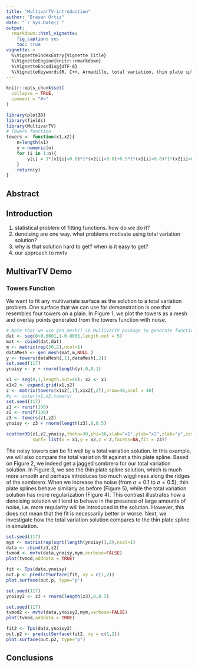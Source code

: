 ```yaml
---
title: "MultivarTV-introduction"
author: "Brayan Ortiz"
date: "`r Sys.Date()`"
output: 
  rmarkdown::html_vignette:
    fig_caption: yes
    toc: true
vignette: >
  %\VignetteIndexEntry{Vignette Title}
  %\VignetteEngine{knitr::rmarkdown}
  %\VignetteEncoding{UTF-8}
  %\VignetteKeywords{R, C++, Armadillo, total variation, thin plate splines, denoising, piece-wise constant signals, signal processing}
---
```


```r
knitr::opts_chunk$set(
  collapse = TRUE,
  comment = "#>"
)
```


```r
library(plot3D)
library(fields)
library(MultivarTV)
# Towers function
towers <- function(x1,x2){
	n=length(x1)
	y = numeric(n)
	for (i in 1:n){ 
		y[i] = 1*(x1[i]>0.8)*1*(x2[i]>0.8)+0.5*1*(x1[i]>0.8)*1*(x2[i]<0.2)+1*1*(x1[i]<0.2)*1*(x2[i]<0.2)+0.5*1*(x1[i]<0.2)*1*(x2[i]>0.8)
	}
	return(y)
}
```

## Abstract


## Introduction

1. statistical problem of fitting functions. how do we do it? 
2. denoising are one way. what problems motivate using total variation solution?
3. why is that solution hard to get? when is it easy to get?
4. our approach to mvtv

## MultivarTV Demo

### Towers Function

We want to fit any multivariate surface as the solution to a total variation problem. One surface that we can use for demonstration is one that resembles four towers on a plain. In Figure 1, we plot the towers as a mesh and overlay points generated from the towers function with noise. 

```r
# Note that we use gen_mesh() in MultivarTV package to generate function.
dat <- seq(0+0.0001,1-0.0001,length.out = 5)
mat <- cbind(dat,dat)
m <- matrix(rep(30,2),ncol=1)
dataMesh <- gen_mesh(mat,m,NULL )
y <- towers(dataMesh[,1],dataMesh[,2])
set.seed(117)
ynoisy <- y + rnorm(length(y),0,0.1)
```


```r
x1 <- seq(0,1,length.out=40); x2 <- x1
x1x2 <- expand.grid(x1,x2)
z <- matrix(towers(x1x2[,1],x1x2[,2]),nrow=40,ncol = 40)
#y <- outer(x1,x2,towers)
set.seed(117)
z1 <- runif(100)
z2 <- runif(100)
z3 <- towers(z1,z2)
ynoisy <- z3 + rnorm(length(z3),0,0.5)

scatter3D(z1,z2,ynoisy,theta=30,phi=30,xlab="x1",ylab="x2",zlab="y",cex=1,pch=20,
          surf= list(x = x1,y = x2,z = z,facets=NA,fit = z3))

```


The noisy towers can be fit well by a total variation solution. In this example, we will also compare the total variation fit against a thin plate spline. Based on Figure 2, we indeed get a jagged sombrero for our total variation solution. In Figure 3, we see the thin plate spline solution, which is much more smooth and perhaps introduces too much wiggliness along the ridges of the sombrero. When we increase the noise (from $\sigma=0.1$ to $\sigma=0.5$), thin plate splines behave similarly as before (Figure 5), while the total variation solution has more regularization (Figure 4). This contrast illustrates how a denoising solution will tend to behave in the presence of large amounts of noise, i.e. more regularity will be introduced in the solution. However, this does not mean that the fit is necessarily better or worse. Next, we investigate how the total variation solution compares to the thin plate spline in simulation. 


```r
set.seed(117)
mym <- matrix(rep(sqrt(length(ynoisy)),2),ncol=1)
data <- cbind(z1,z2)
tvmod <- mvtv(data,ynoisy,mym,verbose=FALSE)
plot(tvmod,adddata = TRUE)
```


```r
fit <- Tps(data,ynoisy)
out.p <- predictSurface(fit, xy = c(1,2))
plot.surface(out.p, type="p")
```


```r
set.seed(117)
ynoisy2 <- z3 + rnorm(length(z3),0,0.5)

set.seed(117)
tvmod2 <- mvtv(data,ynoisy2,mym,verbose=FALSE)
plot(tvmod,adddata = TRUE)
```


```r
fit2 <- Tps(data,ynoisy2)
out.p2 <- predictSurface(fit2, xy = c(1,2))
plot.surface(out.p2, type="p")
```

## Conclusions

